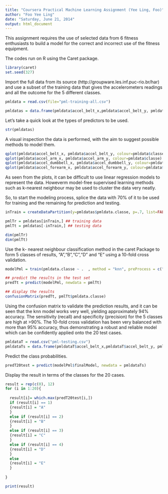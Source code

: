 ```yaml
---
title: "Coursera Practical Machine Learning Assignment (Yee Ling, Foo)"
author: "Foo Yee Ling"
date: "Saturday, June 21, 2014"
output: html_document
---
```


This assignment requires the use of selected data from 6 fitness enthusiasts to build a model for the correct and incorrect use of the fitness equipment.

The codes run on R using the Caret package.

```r
library(caret)
set.seed(327)
```

Import the full data from its source (http://groupware.les.inf.puc-rio.br/har) and use a subset of the training data that gives the accelerometers readings and all the outcome for the 5 different classes.

```r
pmldata = read.csv(file="pml-training-all.csv")

pmldatas = data.frame(pmldata$accel_belt_x,pmldata$accel_belt_y, pmldata$accel_belt_z, pmldata$accel_arm_x,pmldata$accel_arm_y, pmldata$accel_arm_z, pmldata$accel_dumbbell_x, pmldata$accel_dumbbell_y, pmldata$accel_dumbbell_z, pmldata$accel_forearm_x, pmldata$accel_forearm_y, pmldata$accel_forearm_z, pmldata$classe)
```

Let's take a quick look at the types of predictors to be used.

```r
str(pmldatas)
```

A visual inspection the data is performed, with the aim to suggest possible methods to model them.

```r
qplot(pmldata$accel_belt_x, pmldata$accel_belt_y, colour=pmldata$classe)
qplot(pmldata$accel_arm_x, pmldata$accel_arm_y, colour=pmldata$classe)
qplot(pmldata$accel_dumbbell_x, pmldata$accel_dumbbell_y, colour=pmldata$classe)
qplot(pmldata$accel_forearm_x, pmldata$accel_forearm_y, colour=pmldata$classe)
```

As seen from the plots, it can be difficult to use linear regression models to represent the data. Howeverm model-free supervised learning methods such as k-nearest neighbour may be used to cluster the data very neatly.

So, to start the modeling process, splice the data with 70% of it to be used for training and the remaining for prediction and testing.


```r
inTrain = createDataPartition(y=pmldatas$pmldata.classe, p=.7, list=FALSE)

pmlTr = pmldatas[inTrain,] ## training data
pmlTt = pmldatas[-inTrain,] ## testing data

dim(pmlTr)
dim(pmlTt)
```

Use the k- nearest neighbour classification method in the caret Package to form 5 classes of results, "A","B","C","D" and "E" using a 10-fold cross validation. 

```r
modelPml = train(pmldata.classe ~ .  , method = "knn", preProcess = c("center", "scale"), tuneLength = 10, trControl = trainControl(method = "cv"), data = pmlTr)

## predict the results in the test set
predTt = predict(modelPml, newdata = pmlTt)

## display the results
confusionMatrix(predTt, pmlTt$pmldata.classe)
```

Using the confusion matrix to validate the prediction results, and it can be seen that the knn model works very well, yielding approximately 94% accuracy. The sensitivity (recall) and specificity (precision) for the 5 classes are high at >90%. The 10-fold cross validation has been very balanced with more than 95% accuracy, thus demonstrating a robust and reliable model which can be confidently applied onto the 20 test cases. 

```r
pmldataT = read.csv("pml-testing.csv")
pmldataTs = data.frame(pmldataT$accel_belt_x,pmldataT$accel_belt_y, pmldataT$accel_belt_z, pmldataT$accel_arm_x,pmldataT$accel_arm_y, pmldataT$accel_arm_z, pmldataT$accel_dumbbell_x, pmldataT$accel_dumbbell_y, pmldataT$accel_dumbbell_z, pmldataT$accel_forearm_x, pmldataT$accel_forearm_y, pmldataT$accel_forearm_z)
```

Predict the class probabilities.

```r
predT20test = predict(modelPml$finalModel, newdata = pmldataTs)
```

Display the result in terms of the classes for the 20 cases.

```r
result = rep(c(0), 12)
for (i in 1:20){ 
  
  result[i]= which.max(predT20test[i,])
  if (result[i] == 1) 
  {result[i] = "A"
  }
  else if (result[i] == 2) 
  {result[i] = "B"
  }
  else if (result[i] == 3) 
  {result[i] = "C"
  }
  else if (result[i] == 4) 
  {result[i] = "D"
  }
  else
  {result[i] = "E"
  }
  
}

print(result)
```

